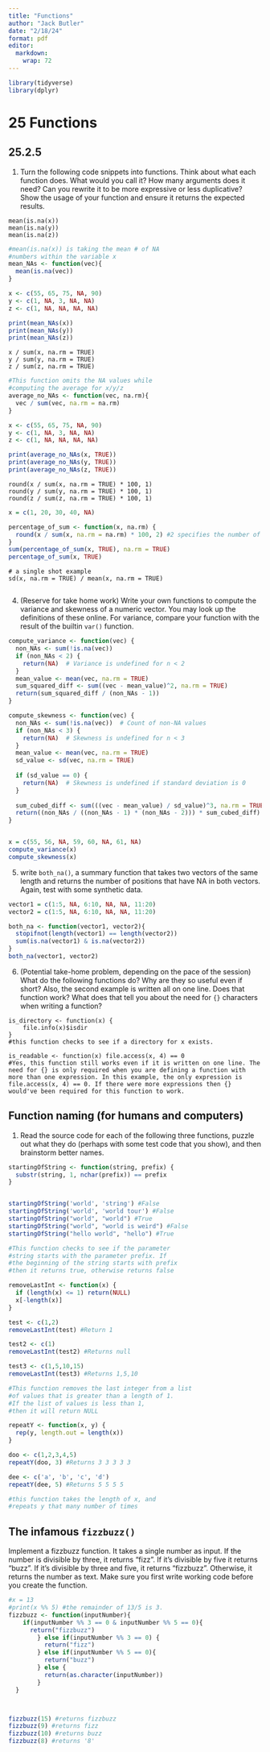```yaml
---
title: "Functions"
author: "Jack Butler"
date: "2/18/24"
format: pdf
editor: 
  markdown: 
    wrap: 72
---
```


```r
library(tidyverse)
library(dplyr)
```

# 25 Functions

## 25.2.5

1.  Turn the following code snippets into functions. Think about what
    each function does. What would you call it? How many arguments does
    it need? Can you rewrite it to be more expressive or less
    duplicative? Show the usage of your function and ensure it returns
    the expected results.

```         
mean(is.na(x))
mean(is.na(y))
mean(is.na(z))
```

```r
#mean(is.na(x)) is taking the mean # of NA
#numbers within the variable x
mean_NAs <- function(vec){
  mean(is.na(vec))
}

x <- c(55, 65, 75, NA, 90)
y <- c(1, NA, 3, NA, NA)
z <- c(1, NA, NA, NA, NA)

print(mean_NAs(x))
print(mean_NAs(y))
print(mean_NAs(z))
```

```         
x / sum(x, na.rm = TRUE)
y / sum(y, na.rm = TRUE)
z / sum(z, na.rm = TRUE)
```

```r
#This function omits the NA values while
#computing the average for x/y/z
average_no_NAs <- function(vec, na.rm){
  vec / sum(vec, na.rm = na.rm)
}

x <- c(55, 65, 75, NA, 90)
y <- c(1, NA, 3, NA, NA)
z <- c(1, NA, NA, NA, NA)

print(average_no_NAs(x, TRUE))
print(average_no_NAs(y, TRUE))
print(average_no_NAs(z, TRUE))
```

```         
round(x / sum(x, na.rm = TRUE) * 100, 1)
round(y / sum(y, na.rm = TRUE) * 100, 1)
round(z / sum(z, na.rm = TRUE) * 100, 1)
```

```r
x = c(1, 20, 30, 40, NA)

percentage_of_sum <- function(x, na.rm) {
  round(x / sum(x, na.rm = na.rm) * 100, 2) #2 specifies the number of decimal places
}
sum(percentage_of_sum(x, TRUE), na.rm = TRUE)
percentage_of_sum(x, TRUE)
```

```         
# a single shot example
sd(x, na.rm = TRUE) / mean(x, na.rm = TRUE)
```

```r

```


4.  (Reserve for take home work) Write your own functions to compute the
    variance and skewness of a numeric vector. You may look up the
    definitions of these online. For variance, compare your function
    with the result of the builtin `var()` function.

```r
compute_variance <- function(vec) {
  non_NAs <- sum(!is.na(vec))  
  if (non_NAs < 2) {
    return(NA)  # Variance is undefined for n < 2
  }
  mean_value <- mean(vec, na.rm = TRUE)
  sum_squared_diff <- sum((vec - mean_value)^2, na.rm = TRUE)
  return(sum_squared_diff / (non_NAs - 1))
}

compute_skewness <- function(vec) {
  non_NAs <- sum(!is.na(vec))  # Count of non-NA values
  if (non_NAs < 3) {
    return(NA)  # Skewness is undefined for n < 3
  }
  mean_value <- mean(vec, na.rm = TRUE)
  sd_value <- sd(vec, na.rm = TRUE)
  
  if (sd_value == 0) {
    return(NA)  # Skewness is undefined if standard deviation is 0
  }
  
  sum_cubed_diff <- sum(((vec - mean_value) / sd_value)^3, na.rm = TRUE)
  return((non_NAs / ((non_NAs - 1) * (non_NAs - 2))) * sum_cubed_diff)  # Sample skewness formula
}


x = c(55, 56, NA, 59, 60, NA, 61, NA)
compute_variance(x)
compute_skewness(x)
```

5.  write `both_na()`, a summary function that takes two vectors of the
    same length and returns the number of positions that have NA in both
    vectors. Again, test with some synthetic data.

```r
vector1 = c(1:5, NA, 6:10, NA, NA, 11:20)
vector2 = c(1:5, NA, 6:10, NA, NA, 11:20)

both_na <- function(vector1, vector2){
  stopifnot(length(vector1) == length(vector2))
  sum(is.na(vector1) & is.na(vector2))
}
both_na(vector1, vector2)
```

6.  (Potential take-home problem, depending on the pace of the session)
    What do the following functions do? Why are they so useful even if
    short? Also, the second example is written all on one line. Does
    that function work? What does that tell you about the need for `{}`
    characters when writing a function?

```         
is_directory <- function(x) {
    file.info(x)$isdir
}
#this function checks to see if a directory for x exists.

is_readable <- function(x) file.access(x, 4) == 0
#Yes, this function still works even if it is written on one line. The need for {} is only required when you are defining a function with more than one expression. In this example, the only expression is file.access(x, 4) == 0. If there were more expressions then {} would've been required for this function to work.
```

## Function naming (for humans and computers)
1.  Read the source code for each of the following three functions,
    puzzle out what they do (perhaps with some test code that you show),
    and then brainstorm better names.

```r
startingOfString <- function(string, prefix) {
  substr(string, 1, nchar(prefix)) == prefix
}


startingOfString('world', 'string') #False
startingOfString('world', 'world tour') #False
startingOfString("world", "world") #True
startingOfString("world", "world is weird") #False
startingOfString("hello world", "hello") #True

#This function checks to see if the parameter
#string starts with the parameter prefix. If 
#the beginning of the string starts with prefix
#then it returns true, otherwise returns false
```


```r
removeLastInt <- function(x) {
  if (length(x) <= 1) return(NULL)
  x[-length(x)]
}

test <- c(1,2)
removeLastInt(test) #Return 1

test2 <- c(1)
removeLastInt(test2) #Returns null

test3 <- c(1,5,10,15)
removeLastInt(test3) #Returns 1,5,10

#This function removes the last integer from a list
#of values that is greater than a length of 1.
#If the list of values is less than 1,
#then it will return NULL
```


```r
repeatY <- function(x, y) {
  rep(y, length.out = length(x))
}

doo <- c(1,2,3,4,5)
repeatY(doo, 3) #Returns 3 3 3 3 3

dee <- c('a', 'b', 'c', 'd')
repeatY(dee, 5) #Returns 5 5 5 5

#this function takes the length of x, and 
#repeats y that many number of times
```


## The infamous `fizzbuzz()`

Implement a fizzbuzz function. It takes a single number as input. If the
number is divisible by three, it returns “fizz”. If it’s divisible by
five it returns “buzz”. If it’s divisible by three and five, it returns
“fizzbuzz”. Otherwise, it returns the number as text. Make sure you
first write working code before you create the function.

```r
#x = 13
#print(x %% 5) #the remainder of 13/5 is 3.
fizzbuzz <- function(inputNumber){
    if(inputNumber %% 3 == 0 & inputNumber %% 5 == 0){
      return("fizzbuzz")
        } else if(inputNumber %% 3 == 0) {
          return("fizz")
        } else if(inputNumber %% 5 == 0){
          return("buzz")
        } else {
          return(as.character(inputNumber))
        }
  }



fizzbuzz(15) #returns fizzbuzz
fizzbuzz(9) #returns fizz
fizzbuzz(10) #returns buzz
fizzbuzz(8) #returns '8'
```
